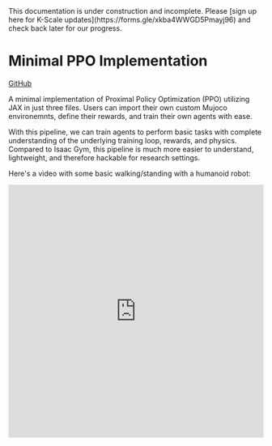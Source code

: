 

<Callout type="warning" emoji="⚠️">
This documentation is under construction and incomplete. Please [sign up here for K-Scale updates](https://forms.gle/xkba4WWGD5Pmayj96) and check back later for our progress.
</Callout>


# Minimal PPO Implementation

[GitHub](https://github.com/kscalelabs/minppo)

A minimal implementation of Proximal Policy Optimization (PPO) utilizing JAX in just three files. Users can import their own custom Mujoco environemnts, define their rewards, and train their own agents with ease.

With this pipeline, we can train agents to perform basic tasks with complete understanding of the underlying training loop, rewards, and physics. Compared to Isaac Gym, this pipeline is much more easier to understand, lightweight, and therefore hackable for research settings.

Here's a video with some basic walking/standing with a humanoid robot:

<Bleed>
  <iframe
    src="https://www.youtube.com/embed/Y-mD7Cp9KSs"
    width="100%"
    height="500px"
    title="MinPPO Demo"
    frameBorder="0"
    allow="accelerometer; autoplay; clipboard-write; encrypted-media; gyroscope; picture-in-picture"
    allowFullScreen
  />
</Bleed>

